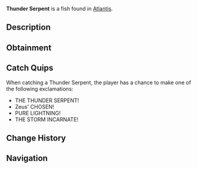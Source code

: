 {{FishInfobox
|image          = Thunder Serpent.png
|rarity         = Legendary
|sea            = First Sea
|location       = [[Atlantis]]
|sublocation    = 
|sources        = Fishing Rod
|radar_location = 
|xp             = 1200
|weather        = Rain
|time           = Night
|season         = 
|bait           = 
|base_weight    = 200
|base_value     = 2500
|weight_range   = 100
|base_chance    = 1
|base_resil     = 20
}}
'''Thunder Serpent''' is a {{Rarity|Legendary}} fish found in [[Atlantis]].

== Description ==
{{Description|A massive eel-like creature that channels Zeus' lightning directly. Its presence can electrify entire sections of the pool during storms.|Bestiary Entry}}

== Obtainment ==
{{Description|Only appears during the fiercest thunderstorms in zeus pool.|Bestiary Hint}}
{{Fish Availability|
Atlantis/Zeus's Rod Room
|top_rods      = 
Leviathan's Fang Rod\51022.5\189798.42;
Free Spirit Rod\42400.13\182421.72;
Trident Rod\41466.67\178405.61;
Ethereal Prism Rod\39123.86\109765.03;
Seraphic Rod\37725.19\110509.82;
Resourceful Rod\30008.44\105342.53;
Destiny Rod\33705.14\103111.22;
Heaven's Rod\30452.06\100370.8;
No-Life Rod\37588.04\129947.27;
Azure Of Lagoon\27224.41\119700.77;
Adventurer's Rod\17919.12\80596.66;
Fischer's Rod\18014.43\81260.92;
Plastic Rod\18201.75\83877.33;
Rod Of The Forgotten Fang\35202.34\107986.95;
Challenger's Rod\33803.72\108862.85;
Rod Of The Depths\31512.88\105045.22;
Rod Of The Exalted One\31097.43\106255.69;
Zeus Rod\30357.37\104982.55;
Verdant Shear Rod\29566.35\104316.33;
Blazebringer Rod\28854.97\105815.23;
Depthseeker Rod\27231.21\107193.85;
Avalanche Rod\24457.81\99923.58;
Volcanic Rod\23653.75\94541.94;
Steady Rod\8421.27\40206.69
|recommended   = Trident Rod
}}

== Catch Quips ==
When catching a Thunder Serpent, the player has a chance to make one of the following exclamations:
* THE THUNDER SERPENT!
* Zeus' CHOSEN!
* PURE LIGHTNING!
* THE STORM INCARNATE!

== Change History ==
{{Change History|{{subst:Current Version}}}}

== Navigation ==
{{Fish Navbox|Atlantis}}